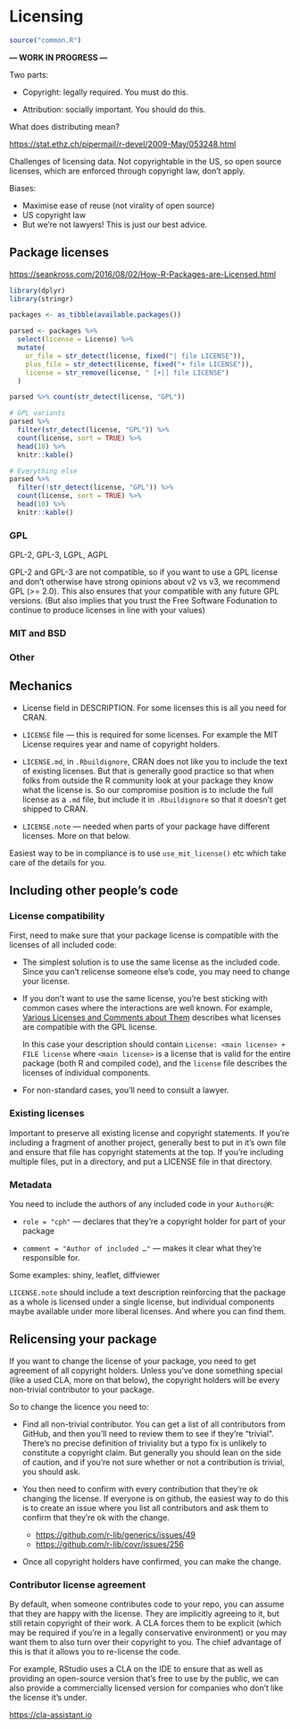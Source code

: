 # Licensing {#licensing}

```r
source("common.R")
```

```{=html}
<!-- 
useful resources:
* https://thinkr-open.github.io/licensing-r/rlicense.html
* https://seankross.com/2016/08/02/How-R-Packages-are-Licensed.html
* https://github.com/ropensci/unconf17/issues/32
-->
```
**--- WORK IN PROGRESS ---**

Two parts:

-   Copyright: legally required.
    You must do this.

-   Attribution: socially important.
    You should do this.

What does distributing mean?

<https://stat.ethz.ch/pipermail/r-devel/2009-May/053248.html>

Challenges of licensing data.
Not copyrightable in the US, so open source licenses, which are enforced through copyright law, don't apply.

Biases:

-   Maximise ease of reuse (not virality of open source)
-   US copyright law
-   But we're not lawyers! This is just our best advice.

## Package licenses

<https://seankross.com/2016/08/02/How-R-Packages-are-Licensed.html>

```r
library(dplyr)
library(stringr)

packages <- as_tibble(available.packages())

parsed <- packages %>% 
  select(license = License) %>% 
  mutate(
    or_file = str_detect(license, fixed("| file LICENSE")),
    plus_file = str_detect(license, fixed("+ file LICENSE")),
    license = str_remove(license, " [+|] file LICENSE")
  ) 

parsed %>% count(str_detect(license, "GPL"))

# GPL variants
parsed %>% 
  filter(str_detect(license, "GPL")) %>% 
  count(license, sort = TRUE) %>% 
  head(10) %>% 
  knitr::kable()

# Everything else
parsed %>% 
  filter(!str_detect(license, "GPL")) %>% 
  count(license, sort = TRUE) %>% 
  head(10) %>% 
  knitr::kable()
```

### GPL 

GPL-2, GPL-3, LGPL, AGPL

GPL-2 and GPL-3 are not compatible, so if you want to use a GPL license and don't otherwise have strong opinions about v2 vs v3, we recommend GPL (\>= 2.0).
This also ensures that your compatible with any future GPL versions.
(But also implies that you trust the Free Software Fodunation to continue to produce licenses in line with your values)

### MIT and BSD

### Other

## Mechanics

-   License field in DESCRIPTION.
    For some licenses this is all you need for CRAN.

-   `LICENSE` file --- this is required for some licenses.
    For example the MIT License requires year and name of copyright holders.

-   `LICENSE.md`, in `.Rbuildignore`, CRAN does not like you to include the text of existing licenses.
    But that is generally good practice so that when folks from outside the R community look at your package they know what the license is.
    So our compromise position is to include the full license as a `.md` file, but include it in `.Rbuildignore` so that it doesn't get shipped to CRAN.

-   `LICENSE.note` --- needed when parts of your package have different licenses.
    More on that below.

Easiest way to be in compliance is to use `use_mit_license()` etc which take care of the details for you.

## Including other people's code

### License compatibility

First, need to make sure that your package license is compatible with the licenses of all included code:

-   The simplest solution is to use the same license as the included code.
    Since you can't relicense someone else's code, you may need to change your license.

-   If you don't want to use the same license, you're best sticking with common cases where the interactions are well known.
    For example, [Various Licenses and Comments about Them](https://www.gnu.org/licenses/license-list.html) describes what licenses are compatible with the GPL license.

    In this case your description should contain `License: <main license> + FILE license` where `<main license>` is a license that is valid for the entire package (both R and compiled code), and the `license` file describes the licenses of individual components.

-   For non-standard cases, you'll need to consult a lawyer.

### Existing licenses

Important to preserve all existing license and copyright statements.
If you're including a fragment of another project, generally best to put in it's own file and ensure that file has copyright statements at the top.
If you're including multiple files, put in a directory, and put a LICENSE file in that directory.

### Metadata

You need to include the authors of any included code in your `Authors@R`:

-   `role = "cph"` --- declares that they're a copyright holder for part of your package

-   `comment = "Author of included …"` --- makes it clear what they're responsible for.

Some examples: shiny, leaflet, diffviewer

`LICENSE.note` should include a text description reinforcing that the package as a whole is licensed under a single license, but individual components maybe available under more liberal licenses.
And where you can find them.

## Relicensing your package

If you want to change the license of your package, you need to get agreement of all copyright holders.
Unless you've done something special (like a used CLA, more on that below), the copyright holders will be every non-trivial contributor to your package.

So to change the licence you need to:

-   Find all non-trivial contributor.
    You can get a list of all contributors from GitHub, and then you'll need to review them to see if they're "trivial".
    There's no precise definition of triviality but a typo fix is unlikely to constitute a copyright claim.
    But generally you should lean on the side of caution, and if you're not sure whether or not a contribution is trivial, you should ask.

-   You then need to confirm with every contribution that they're ok changing the license.
    If everyone is on github, the easiest way to do this is to create an issue where you list all contributors and ask them to confirm that they're ok with the change.

    -   <https://github.com/r-lib/generics/issues/49>
    -   <https://github.com/r-lib/covr/issues/256>

-   Once all copyright holders have confirmed, you can make the change.

### Contributor license agreement

By default, when someone contributes code to your repo, you can assume that they are happy with the license.
They are implicitly agreeing to it, but still retain copyright of their work.
A CLA forces them to be explicit (which may be required if you're in a legally conservative environment) or you may want them to also turn over their copyright to you.
The chief advantage of this is that it allows you to re-license the code.

For example, RStudio uses a CLA on the IDE to ensure that as well as providing an open-source version that's free to use by the public, we can also provide a commercially licensed version for companies who don't like the license it's under.

<https://cla-assistant.io>
